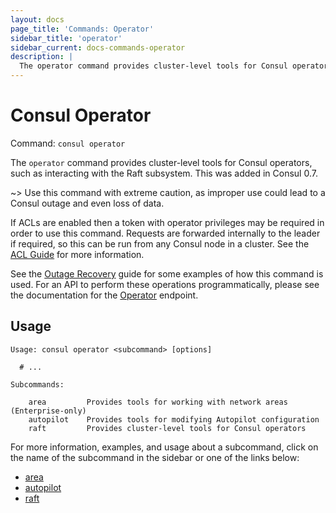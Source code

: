 ```yaml
---
layout: docs
page_title: 'Commands: Operator'
sidebar_title: 'operator'
sidebar_current: docs-commands-operator
description: |
  The operator command provides cluster-level tools for Consul operators.
---
```


# Consul Operator

Command: `consul operator`

The `operator` command provides cluster-level tools for Consul operators, such
as interacting with the Raft subsystem. This was added in Consul 0.7.

~> Use this command with extreme caution, as improper use could lead to a Consul
outage and even loss of data.

If ACLs are enabled then a token with operator privileges may be required in
order to use this command. Requests are forwarded internally to the leader
if required, so this can be run from any Consul node in a cluster. See the
[ACL Guide](https://learn.hashicorp.com/consul/security-networking/production-acls) for more information.

See the [Outage Recovery](https://learn.hashicorp.com/consul/day-2-operations/outage) guide for some examples of how
this command is used. For an API to perform these operations programmatically,
please see the documentation for the [Operator](/api/operator.html)
endpoint.

## Usage

```text
Usage: consul operator <subcommand> [options]

  # ...

Subcommands:

    area         Provides tools for working with network areas (Enterprise-only)
    autopilot    Provides tools for modifying Autopilot configuration
    raft         Provides cluster-level tools for Consul operators
```

For more information, examples, and usage about a subcommand, click on the name
of the subcommand in the sidebar or one of the links below:

- [area](/docs/commands/operator/area.html)
- [autopilot](/docs/commands/operator/autopilot.html)
- [raft](/docs/commands/operator/raft.html)
